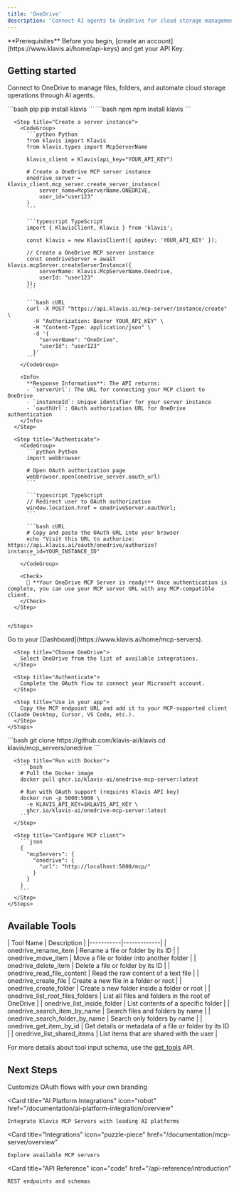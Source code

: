 ```yaml
---
title: 'OneDrive'
description: 'Connect AI agents to OneDrive for cloud storage management and file automation'
---
```


<Info>
  **Prerequisites**
  Before you begin, [create an account](https://www.klavis.ai/home/api-keys) and get your API Key.
</Info>

## Getting started

Connect to OneDrive to manage files, folders, and automate cloud storage operations through AI agents.

<Tabs>
  <Tab title="API">
    <Steps>
      <Step title="Install the SDKs (optional)">
        <CodeGroup>
          ```bash pip
          pip install klavis
          ```
          ```bash npm
          npm install klavis
          ```
        </CodeGroup>
      </Step>
      
      <Step title="Create a server instance">
        <CodeGroup>
          ```python Python
          from klavis import Klavis
          from klavis.types import McpServerName
          
          klavis_client = Klavis(api_key="YOUR_API_KEY")
          
          # Create a OneDrive MCP server instance
          onedrive_server = klavis_client.mcp_server.create_server_instance(
              server_name=McpServerName.ONEDRIVE,
              user_id="user123"
          )
          ```
          
          ```typescript TypeScript
          import { KlavisClient, Klavis } from 'klavis';
          
          const klavis = new KlavisClient({ apiKey: 'YOUR_API_KEY' });
          
          // Create a OneDrive MCP server instance
          const onedriveServer = await klavis.mcpServer.createServerInstance({
              serverName: Klavis.McpServerName.Onedrive,
              userId: "user123"
          });
          ```
          
          ```bash cURL
          curl -X POST "https://api.klavis.ai/mcp-server/instance/create" \
            -H "Authorization: Bearer YOUR_API_KEY" \
            -H "Content-Type: application/json" \
            -d '{
              "serverName": "OneDrive",
              "userId": "user123"
            }'
          ```
        </CodeGroup>
        
        <Info>
          **Response Information**: The API returns:
          - `serverUrl`: The URL for connecting your MCP client to OneDrive
          - `instanceId`: Unique identifier for your server instance
          - `oauthUrl`: OAuth authorization URL for OneDrive authentication
        </Info>
      </Step>
      
      <Step title="Authenticate">
        <CodeGroup>
          ```python Python
          import webbrowser
          
          # Open OAuth authorization page
          webbrowser.open(onedrive_server.oauth_url)
          ```
          
          ```typescript TypeScript
          // Redirect user to OAuth authorization
          window.location.href = onedriveServer.oauthUrl;
          ```
          
          ```bash cURL
          # Copy and paste the OAuth URL into your browser
          echo "Visit this URL to authorize: https://api.klavis.ai/oauth/onedrive/authorize?instance_id=YOUR_INSTANCE_ID"
          ```
        </CodeGroup>
        
        <Check>
          🎉 **Your OneDrive MCP Server is ready!** Once authentication is complete, you can use your MCP server URL with any MCP-compatible client.
        </Check>
      </Step>
      

    </Steps>
  </Tab>
  
  <Tab title="UI">
    <Steps>
      <Step title="Open Dashboard">
        Go to your [Dashboard](https://www.klavis.ai/home/mcp-servers).
      </Step>
      
      <Step title="Choose OneDrive">
        Select OneDrive from the list of available integrations.
      </Step>
      
      <Step title="Authenticate">
        Complete the OAuth flow to connect your Microsoft account.
      </Step>
      
      <Step title="Use in your app">
        Copy the MCP endpoint URL and add it to your MCP-supported client (Claude Desktop, Cursor, VS Code, etc.).
      </Step>
    </Steps>
  </Tab>
  
  <Tab title="Open Source">
    <Steps>
      <Step title="Clone repository (for developers to build from source)">
        ```bash
        git clone https://github.com/klavis-ai/klavis
        cd klavis/mcp_servers/onedrive
        ```
      </Step>
      
      <Step title="Run with Docker">
        ```bash
        # Pull the Docker image
        docker pull ghcr.io/klavis-ai/onedrive-mcp-server:latest
        
        # Run with OAuth support (requires Klavis API key)
        docker run -p 5000:5000 \
          -e KLAVIS_API_KEY=$KLAVIS_API_KEY \
          ghcr.io/klavis-ai/onedrive-mcp-server:latest
        ```
      </Step>
      
      <Step title="Configure MCP client">
        ```json
        {
          "mcpServers": {
            "onedrive": {
              "url": "http://localhost:5000/mcp/"
            }
          }
        }
        ```
      </Step>
    </Steps>
  </Tab>
</Tabs>

## Available Tools

<Accordion title="Tools Information">
| Tool Name | Description |
|-----------|-------------|
| onedrive_rename_item | Rename a file or folder by its ID |
| onedrive_move_item | Move a file or folder into another folder |
| onedrive_delete_item | Delete a file or folder by its ID |
| onedrive_read_file_content | Read the raw content of a text file |
| onedrive_create_file | Create a new file in a folder or root |
| onedrive_create_folder | Create a new folder inside a folder or root |
| onedrive_list_root_files_folders | List all files and folders in the root of OneDrive |
| onedrive_list_inside_folder | List contents of a specific folder |
| onedrive_search_item_by_name | Search files and folders by name |
| onedrive_search_folder_by_name | Search only folders by name |
| onedrive_get_item_by_id | Get details or metadata of a file or folder by its ID |
| onedrive_list_shared_items | List items that are shared with the user |
</Accordion>

<Note>For more details about tool input schema, use the [get_tools](https://docs.klavis.ai/api-reference/mcp-server/get-tools) API.</Note>

## Next Steps

<CardGroup>
  <Card
    title="White-label Authentication"
    icon="palette"
    href="/documentation/auth/white-label"
  >
    Customize OAuth flows with your own branding
  </Card>
  
  <Card
    title="AI Platform Integrations"
    icon="robot"
    href="/documentation/ai-platform-integration/overview"
  >
    Integrate Klavis MCP Servers with leading AI platforms
  </Card>
  
  <Card
    title="Integrations"
    icon="puzzle-piece"
    href="/documentation/mcp-server/overview"
  >
    Explore available MCP servers
  </Card>
  
  <Card
    title="API Reference"
    icon="code"
    href="/api-reference/introduction"
  >
    REST endpoints and schemas
  </Card>
</CardGroup>